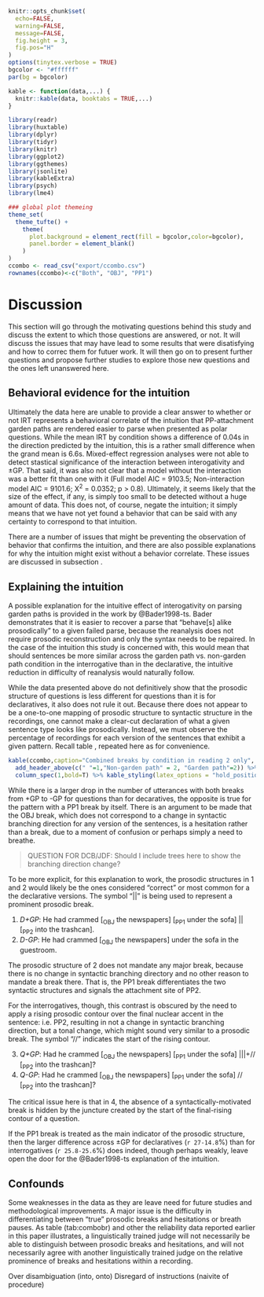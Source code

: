 ```r
knitr::opts_chunk$set(
  echo=FALSE, 
  warning=FALSE, 
  message=FALSE, 
  fig.height = 3, 
  fig.pos="H"
)
options(tinytex.verbose = TRUE)
bgcolor <- "#ffffff"
par(bg = bgcolor)

kable <- function(data,...) {
  knitr::kable(data, booktabs = TRUE,...)
}

library(readr)
library(huxtable)
library(dplyr)
library(tidyr)
library(knitr)
library(ggplot2)
library(ggthemes)
library(jsonlite)
library(kableExtra)
library(psych)
library(lme4)

### global plot themeing
theme_set(
  theme_tufte() + 
    theme(
      plot.background = element_rect(fill = bgcolor,color=bgcolor),
      panel.border = element_blank()
    )
)
ccombo <- read_csv("export/ccombo.csv")
rownames(ccombo)<-c("Both", "OBJ", "PP1")
```
# Discussion

This section will go through the motivating questions behind this study and discuss the extent to which those questions are answered, or not. It will discuss the issues that may have lead to some results that were disatisfying and how to correc them for futuer work. It will then go on to present further questions and propose further studies to explore those new questions and the ones left unanswered here.

## Behavioral evidence for the intuition

Ultimately the data here are unable to provide a clear answer to whether or not IRT represents a behavioral correlate of the intuition that PP-attachment garden paths are rendered easier to parse when presented as polar questions. While the mean IRT by condition shows a difference of 0.04s in the direction predicted by the intuition, this is a rather small difference when the grand mean is 6.6s. Mixed-effect regression analyses were not able to detect stastical significance of the interaction between interogativity and &plusmn;GP. That said, it was also not clear that a model without the interaction was a better fit than one with it (Full model AIC = 9103.5; Non-interaction model AIC = 9101.6; &Chi;^2^ = 0.0352; p > 0.8). Ultimately, it seems likely that the size of the effect, if any, is simply too small to be detected without a huge amount of data. This does not, of course, negate the intuition; it simply means that we have not yet found a behavior that can be said with any certainty to correspond to that intuition.

There are a number of issues that might be preventing the observation of behavior that confirms the intuition, and there are also possible explanations for why the intuition might exist without a behavior correlate. These issues are discussed in subsection \ref{sec:confound}.

## Explaining the intuition

A possible explanation for the intuitive effect of interogativity on parsing garden paths is provided in the work by @Bader1998-ts. Bader demonstrates that it is easier to recover a parse that “behave[s] alike prosodically” to a given failed parse, because the reanalysis does not require prosodic reconstruction and only the syntax needs to be repaired. In the case of the intuition this study is concerned with, this would mean that should sentences be more similar across the garden path vs. non-garden path condition in the interrogative than in the declarative, the intuitive reduction in difficulty of reanalysis would naturally follow. 

While the data presented above do not definitively show that the prosodic structure of questions is less different for questions than it is for declaratives, it also does not rule it out. Because there does not appear to be a one-to-one mapping of prosodic structure to syntactic structure in the recordings, one cannot make a clear-cut declaration of what a given sentence type looks like prosodically. Instead, we must observe the percentage of recordings for each version of the sentences that exhibit a given pattern. Recall table \ref{tab:r2combobreaksBycond}, repeated here as\ref{tab:combobr} for convenience.

```r
kable(ccombo,caption="Combined breaks by condition in reading 2 only", col.names=c("D","Q","D","Q"),align="c") %>%
  add_header_above(c(" "=1,"Non-garden path" = 2, "Garden path"=2)) %>%
  column_spec(1,bold=T) %>% kable_styling(latex_options = "hold_position")
```

While there is a larger drop in the number of utterances with both breaks from +GP to -GP for questions than for decaratives, the opposite is true for the pattern with a PP1 break by itself. There is an argument to be made that the OBJ break, which does not correspond to a change in syntactic branching direction for any version of the sentences, is a hesitation rather than a break, due to a moment of confusion or perhaps simply a need to breathe. 

> QUESTION FOR DCB/JDF: Should I include trees here to show the branching direction change?

To be more explicit, for this explanation to work, the prosodic structures in @dlo and @dhi would likely be the ones considered "correct" or most common for a the declarative versions. The symbol "||" is being used to represent a prominent prosodic break.

  (@dlo) *D+GP*: He had crammed [~OBJ~ the newspapers] [~PP1~ under the sofa] || [~PP2~ into the trashcan].
  (@dhi) *D-GP*: He had crammed [~OBJ~ the newspapers] under the sofa in the guestroom.

 The prosodic structure of @dhi does not mandate any major break, because there is no change in syntactic branching directory and no other reason to mandate a break there. That is, the PP1 break differentiates the two syntactic structures and signals the attachment site of PP2. 
 
 For the interrogatives, though, this contrast is obscured by the need to apply a rising prosodic contour over the final nuclear accent in the sentence: i.e. PP2, resulting in not a change in syntactic branching direction, but a tonal change, which might sound very similar to a prosodic break. The symbol "//" indicates the start of the rising contour.

  (@qlo) *Q+GP*: Had he crammed [~OBJ~ the newspapers] [~PP1~ under the sofa] |||+// [~PP2~ into the trashcan]?
  (@qhi) *Q-GP*: Had he crammed [~OBJ~ the newspapers] [~PP1~ under the sofa] // [~PP2~ into the trashcan]?

The critical issue here is that in @qhi, the absence of a syntactically-motivated break is hidden by the juncture created by the start of the final-rising contour of a question. 

If the PP1 break is treated as the main indicator of the prosodic structure, then the larger difference across &plusmn;GP for declaratives (`r 27-14.8`%) than for interrogatives (`r 25.8-25.6`%) does indeed, though perhaps weakly, leave open the door for the @Bader1998-ts explanation of the intuition.

## Confounds {#confound}

Some weaknesses in the data as they are leave need for future studies and  methodological improvements. A major issue is the difficulty in differentiating between "true" prosodic breaks and hesitations or breath pauses. As table \ref(tab:combobr) and other the reliability data reported earlier in this paper illustrates, a linguistically trained judge will not necessarily be able to distinguish between prosodic breaks and hesitations, and will not necessarily agree with another linguistically trained judge on the relative prominence of breaks and hesitations within a recording. 

Over disambiguation (into, onto)
Disregard of instructions (naivite of procedure)
